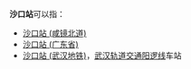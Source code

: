'''沙口站'''可以指：
*[[沙口站_(咸镜北道)|沙口站 (咸镜北道)]]
*[[沙口站_(广东省)|沙口站 (广东省)]]
*[[沙口站_(武汉地铁)|沙口站 (武汉地铁)]]，[[武汉轨道交通阳逻线|武汉轨道交通阳逻线]]车站
{{disambig|Cat=三字車站名消歧義}}